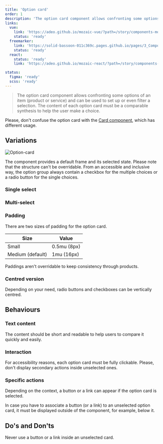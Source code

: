 ```yaml
---
title: 'Option card'
order: 1
description: 'The option card component allows confronting some options of an item (product or service) and can be used to set up or even filter a selection. The content of each option card must be a comparable synthesis to help the user make a choice.'
links:
  vue:
    link: 'https://adeo.github.io/mozaic-vue/?path=/story/components-moptioncard'
    status: 'ready'
  freemarker:
    link: 'https://solid-bassoon-011c369c.pages.github.io/pages/3_Components/option-group/option-card/'
    status: 'ready'
  react:
    status: 'ready'
    link: 'https://adeo.github.io/mozaic-react/?path=/story/components-OptionCard'

status:
  figma: 'ready'
  scss: 'ready'
---
```


> The option card component allows confronting some options of an item (product or service) and can be used to set up or even filter a selection. The content of each option card must be a comparable synthesis to help the user make a choice.

<Preview path="default" nude />

<Highlight theme="warning" title="Be aware">

Please, don't confuse the option card with the [Card component](/Components/Cards), which has different usage.

</Highlight>

## Variations

![Option-card](Option-card.png)

The component provides a default frame and its selected state. Please note that the structure can't be overridable.
From an accessible and inclusive way, the option group always contain a checkbox for the multiple choices or a radio button for the single choices.

### Single select

<Preview path="default" nude />

### Multi-select

<Preview path="checkbox" nude />

### Padding

There are two sizes of padding for the option card.

| Size             | Value       |
| ---------------- | ----------- |
| Small            | 0.5mu (8px) |
| Medium (default) | 1mu (16px)  |

<Highlight theme="warning" title="Be aware">

Paddings aren't overridable to keep consistency through products.

</Highlight>

<Preview path="small" nude />

### Centred version

Depending on your need, radio buttons and checkboxes can be vertically centred.

<Preview path="centered" nude />

## Behaviours

### Text content

The content should be short and readable to help users to compare it quickly and easily.

### Interaction

For accessibility reasons, each option card must be fully clickable. Please, don't display secondary actions inside unselected ones.

### Specific actions

Depending on the context, a button or a link can appear if the option card is selected.

<Highlight theme="tips" title="Good to know">

In case you have to associate a button (or a link) to an unselected option card, it must be displayed outside of the component, for example, below it.

</Highlight>

## Do's and Don'ts

<HintItem dont>
  Never use a button or a link inside an unselected card.
</HintItem>
